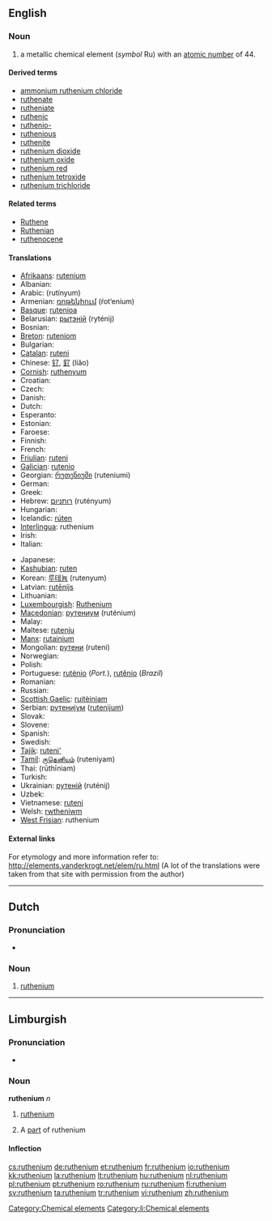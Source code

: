 {{also|Ruthenium}}
==English==
{{elements|Ru|technetium|Tc|rhodium|Rh}}

===Noun===
{{en-noun|-}}
{{wikipedia}}

# a metallic chemical element (''symbol'' Ru) with an [[atomic number]] of 44.

====Derived terms====
* [[ammonium ruthenium chloride]]
* [[ruthenate]]
* [[rutheniate]]
* [[ruthenic]]
* [[ruthenio-]]
* [[ruthenious]]
* [[ruthenite]]
* [[ruthenium dioxide]]
* [[ruthenium oxide]]
* [[ruthenium red]]
* [[ruthenium tetroxide]]
* [[ruthenium trichloride]]

====Related terms====
* [[Ruthene]]
* [[Ruthenian]]
* [[ruthenocene]]

====Translations====
{{trans-top|chemical element}}
* [[Afrikaans]]: [[rutenium]]
* Albanian: {{t-|sq|ruten|xs=Albanian}}
* Arabic: {{Arab|[[روتينيوم]]}} (rutínyum) {{m}}
* Armenian: [[ռոթենիում]] (ŕot‘enium)
* [[Basque]]: [[rutenioa]]
* Belarusian: [[рытэнiй]] (ryténij) {{m}}
* Bosnian: {{t-|bs|rutenij}}
* [[Breton]]: [[ruteniom]]
* Bulgarian: {{t-|bg|рутений|m|tr=ruténij}}
* [[Catalan]]: [[ruteni]]
* Chinese: [[钌]], [[釕]] (liǎo)
* [[Cornish]]: [[ruthenyum]]
* Croatian: {{t-|hr|rutenij}}
* Czech: {{t+|cs|ruthenium}}
* Danish: {{t-|da|ruthenium}}
* Dutch: {{t+|nl|ruthenium|n}}
* Esperanto: {{t-|eo|rutenio|xs=Esperanto}}
* Estonian: {{t-|et|ruteenium}}
* Faroese: {{t-|fo|ruthenium|xs=Faroese}}
* Finnish: {{t+|fi|rutenium}}
* French: {{t+|fr|ruthénium|m}}
* [[Friulian]]: [[ruteni]]
* [[Galician]]: [[rutenio]]
* Georgian: [[რუთენიუმი]] (ruteniumi)
* German: {{t+|de|Ruthenium|n}}
* Greek: {{t+|el|ρουθήνιο|n|tr=routhínio}}
* Hebrew: [[רותניום]] (rutényum)
* Hungarian: {{t+|hu|ruténium}}
* Icelandic: [[rúten]]
* [[Interlingua]]: ruthenium
* Irish: {{t+|ga|ruitéiniam|xs=Irish}}
* Italian: {{t+|it|rutenio|m}}
{{trans-mid}}
* Japanese: {{t+|ja|ルテニウム|tr=ruteniumu}}
* [[Kashubian]]: [[ruten]]
* Korean: [[루테늄]] (rutenyum)
* Latvian: [[rutēnijs]]
* Lithuanian: {{t+|lt|rutenis|xs=Lithuanian}}
* [[Luxembourgish]]: [[Ruthenium]]
* [[Macedonian]]: [[рутениум]] (ruténium) {{m}}
* Malay: {{t-|ms|rutenium|xs=Malay}}
* Maltese: [[rutenju]]
* [[Manx]]: [[rutainium]]
* Mongolian: [[рутени]] (ruteni)
* Norwegian: {{t-|no|ruthenium}}
* Polish: {{t+|pl|ruten|m}}
* Portuguese: [[ruténio]] (''Port.''), [[rutênio]] (''Brazil'') {{m}}
* Romanian: {{t+|ro|ruteniu|n}}
* Russian: {{t+|ru|рутений|m|tr=ruténij}}
* [[Scottish Gaelic]]: [[ruitèiniam]]
* Serbian: [[рутениjум]] ([[rutenijum]]) {{m}}
* Slovak: {{t-|sk|ruténium}}
* Slovene: {{t+|sl|rutenij}}
* Spanish: {{t+|es|rutenio|m}}
* Swedish: {{t+|sv|rutenium|n}}
* [[Tajik]]: [[ruteni']]
* [[Tamil]]: [[ருதெனியம்]] (ruteniyam)
* Thai: {{Thai|[[รูทีเนียม]]}} (rūthīniam)
* Turkish: {{t+|tr|rutenyum}}
* Ukrainian: [[рутенiй]] (ruténij) {{m}}
* Uzbek: {{t-|uz|рутений|tr=ruteniy|sc=Cyrl|xs=Uzbek}}
* Vietnamese: [[ruteni]]
* Welsh: [[rwtheniwm]]
* [[West Frisian]]: ruthenium
{{trans-bottom}}

====External links====
For etymology and more information refer to:
http://elements.vanderkrogt.net/elem/ru.html
(A lot of the translations were taken from that site with permission from the author)

[[Category:Chemical elements]]

----

==Dutch==
{{wikipedia|lang=nl}}

===Pronunciation===
* {{audio|Nl-ruthenium.ogg|Audio}}

===Noun===
{{infl|nl|noun|g=n}}

# {{chemical element|lang=nl}} [[ruthenium#English|ruthenium]]

----

==Limburgish==

===Pronunciation===
* {{IPA|[ryˈðeː˨ɲɔ˧m]|lang=li}}

===Noun===
'''ruthenium''' ''n''

# {{uncountable|lang=li}} [[ruthenium#English|ruthenium]]
# A [[part]] of ruthenium

====Inflection====
{{li-noun-um|rutheni}}

[[Category:li:Chemical elements]]

[[cs:ruthenium]]
[[de:ruthenium]]
[[et:ruthenium]]
[[fr:ruthenium]]
[[io:ruthenium]]
[[kk:ruthenium]]
[[la:ruthenium]]
[[lt:ruthenium]]
[[hu:ruthenium]]
[[nl:ruthenium]]
[[pl:ruthenium]]
[[pt:ruthenium]]
[[ro:ruthenium]]
[[ru:ruthenium]]
[[fi:ruthenium]]
[[sv:ruthenium]]
[[ta:ruthenium]]
[[tr:ruthenium]]
[[vi:ruthenium]]
[[zh:ruthenium]]